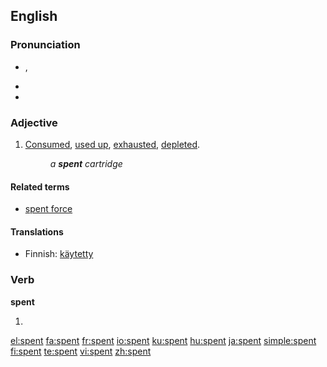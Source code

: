 ==English==

{{rank|marriage|religious|allow|875|spent|soldiers|speech|fast}}

===Pronunciation===
* {{IPA|/ˈspɛnt/}}, {{SAMPA|/"spEnt/}}
* {{audio|en-us-spent.ogg|Audio (US)}}
* {{rhymes|ɛnt}}

===Adjective===
{{en-adj|-}}

# [[consumed|Consumed]], [[used up]], [[exhaust]]ed, [[deplete]]d.
#: ''a '''spent''' cartridge''

====Related terms====
* [[spent force]]

====Translations====
* Finnish: [[käytetty]]

===Verb===
'''spent'''

# {{past of|spend}}

[[el:spent]]
[[fa:spent]]
[[fr:spent]]
[[io:spent]]
[[ku:spent]]
[[hu:spent]]
[[ja:spent]]
[[simple:spent]]
[[fi:spent]]
[[te:spent]]
[[vi:spent]]
[[zh:spent]]